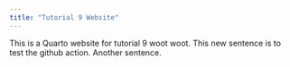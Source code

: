 ```yaml
---
title: "Tutorial 9 Website"
---
```


This is a Quarto website for tutorial 9 woot woot. This new sentence is to test the github action. Another sentence.
